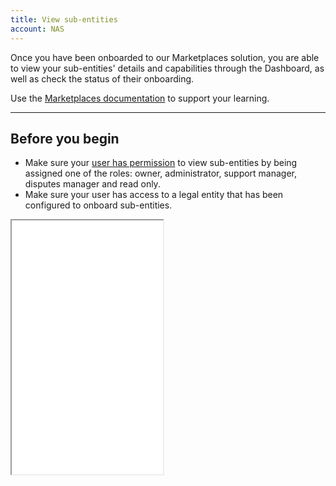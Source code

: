 ```yaml
---
title: View sub-entities
account: NAS
---
```


Once you have been onboarded to our Marketplaces solution, you are able to view your sub-entities' details and capabilities through the Dashboard, as well as check the status of their onboarding.

<TipBox>

Use the [Marketplaces documentation](/marketplaces) to support your learning.

</TipBox>

---

## Before you begin

- Make sure your [user has permission](/dashboard/team-permissions) to view sub-entities by being assigned one of the roles: owner, administrator, support manager, disputes manager and read only.
- Make sure your user has access to a legal entity that has been configured to onboard sub-entities. 

<Box horizontal="sm" align="center">
  <Iframe
    src="/docs/four/NAS/Dashboard/View_your_sub-entities/mk_user_permissions.png"
    height='406'
    width='242'
  />
</Box>

---

## View sub-entities

You will see _Sub-entities_ on the left-hand navigation once you log into Dashboard.

![title](/NAS/Dashboard/View_your_sub-entities/sub-entities.png)

Once you select _Sub-entities_, you will see: 

- Sub-entity trading name.
- [Status](/marketplaces/about-onboarding) of the sub-entity.
- Last modified date and time.

![title](/NAS/Dashboard/View_your_sub-entities/desserts_delivered_sub_entity_view.png)

If you need additional information about the status of the sub-entity, hover over status for a brief explanation.

![title](/NAS/Dashboard/View_your_sub-entities/additional_information.png)

The information displayed here reflects the actions made with the Marketplace API during your integration with Checkout.com. For a reminder about when payment capabilities change, see our [onboarding pagea](/marketplaces/about-onboarding).

There are different sub-entity views depending on how much you want to drill down into your client-entities.

<tabs>
<tab title='Top-level account view'>
<Box horizontal='sm'>

1. Select the top-level account from the business entity selector on the top-left of the screen.
2. The sub-entity table will display all sub-entities under your account. If you have access to multiple entities who can onboard sub-entities, you will see all the sub-entities here.

![title](/NAS/Dashboard/View_your_sub-entities/display_all_sub_entities.png)

</Box>
</tab>
<tab title='Legal entity view'>
<Box horizontal='sm'>

1. Select the legal entity from the business entity selector on the top-left of the screen.
2. The sub-entity table will display **only** the sub-entities under that legal entity.

![title](/NAS/Dashboard/View_your_sub-entities/only_legal_sub_entities.png)

</Box>
</tab>
<tab title='Legal entity not using Marketplaces view'>
<Box horizontal='sm'>

If one of your legal entities hasn’t been set up to onboard sub-entities, you will see the screen message: ‘This entity isn’t using Marketplaces yet’.

![title](/NAS/Dashboard/View_your_sub-entities/entity_not_using_marketplace.png)

</Box>
</tab>
</tabs>

---

## Sub-entity search and filter

At both the top-level and legal entity view, you are able to search and filter through your sub-entities using the search bar. 

Upon entering the search bar, you are presented with options in a very similar way to the existing [payments filter and search functionality](/dashboard/track-and-manage-payments/filter-payments).

![title](/NAS/Dashboard/View_your_sub-entities/filter_and_search_functionality.png)

---

## Sub-entity detail view

By selecting a sub-entity, you will enter a detailed view with more information.

![title](/NAS/Dashboard/View_your_sub-entities/detail_view.png)


